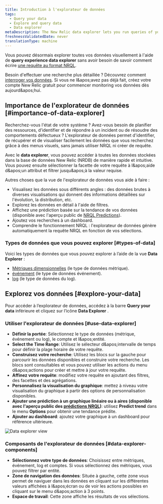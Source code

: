 ```yaml
---
title: Introduction à l'explorateur de données
tags:
  - Query your data
  - Explore and query data
  - Data explorer
metaDescription: The New Relic data explorer lets you run queries of your data without using NRQL-format queries
freshnessValidatedDate: never
translationType: machine
---
```


Vous pouvez désormais explorer toutes vos données visuellement à l&apos;aide de <DNT>**query experience data explorer**</DNT> sans avoir besoin de savoir comment écrire [une requête au format NRQL](/docs/query-your-data/nrql-new-relic-query-language/get-started/introduction-nrql-new-relics-query-language).

Besoin d&apos;effectuer une recherche plus détaillée ? Découvrez comment [interroger vos données](/docs/query-your-data/explore-query-data/get-started/introduction-querying-new-relic-data/). Si vous ne l&amp;apos;avez pas déjà fait, créez votre compte New Relic gratuit pour commencer monitoring vos données dès aujourd&amp;apos;hui.

## Importance de l&apos;explorateur de données [#importance-of-data-explorer]

Recherchez-vous l&apos;état de votre système ? Avez-vous besoin de planifier des ressources, d’identifier et de répondre à un incident ou de résoudre des comportements défectueux ? L&apos;explorateur de données permet d&apos;identifier, de récupérer et de visualiser facilement les données que vous recherchez grâce à des menus visuels, sans jamais utiliser NRQL ni créer de requête.

Avec le <DNT>**data explorer**</DNT>, vous pouvez accéder à toutes les données stockées dans la base de données New Relic (NRDB) de manière rapide et intuitive. Vous pouvez ensuite sélectionner la facette de votre requête à l&amp;apos;aide d&amp;apos;un attribut et filtrer jusqu&amp;apos;à la valeur requise.

Autres choses que la vue de l&apos;explorateur de données vous aide à faire :

* Visualisez les données sous différents angles : des données brutes à diverses visualisations qui donnent des informations détaillées sur l&apos;évolution, la distribution, etc.
* Explorez les données en détail à l&apos;aide de filtres.
* Affichez une prédiction basée sur la tendance de vos données (disponible avec l&apos;aperçu public de [NRQL Predictions](/docs/query-your-data/explore-query-data/use-charts/nrql-predictions)).
* Ajoutez vos recherches à un dashboard.
* Comprendre le fonctionnement NRQL : l&apos;explorateur de données génère automatiquement la requête NRQL en fonction de vos sélections.

### Types de données que vous pouvez explorer [#types-of-data]

Voici les types de données que vous pouvez explorer à l’aide de la vue <DNT>**Data Explorer**</DNT> :

* [Métriques dimensionnelles](/docs/data-apis/understand-data/new-relic-data-types/#dimensional-metrics) (le type de données métrique).
* [événement](/docs/data-apis/understand-data/new-relic-data-types/#events-new-relic) (le type de données événement).
* [log](/docs/logs/ui-data/use-logs-ui) (le type de données du log).

## Explorez vos données [#explore-your-data]

Pour accéder à l’explorateur de données, accédez à la barre <DNT>**Query your data**</DNT> inférieure et cliquez sur l’icône <DNT>**Data Explorer**</DNT> .

### Utiliser l&apos;explorateur de données [#use-data-explorer]

* **Définir la portée**: Sélectionnez le type de données (métrique, événement ou log), le compte et l&amp;apos;entité.
* **Select the Time Range**: Utilisez le sélecteur d&amp;apos;intervalle de temps pour définir la plage horaire de votre requête.
* **Construisez votre recherche**: Utilisez les blocs sur la gauche pour parcourir les données disponibles et construire votre recherche. Les blocs sont consultables et vous pouvez utiliser les actions du menu d&amp;apos;actions pour créer et mettre à jour votre requête.
* **Affinez votre requête**: modifiez votre requête en ajoutant des filtres, des facettes et des agrégations.
* **Personnalisez la visualisation du graphique**: mettez à niveau votre visualisation du graphique à partir des options de personnalisation disponibles.
* **Ajouter une prédiction à un graphique linéaire ou à aires (disponible avec l&apos;aperçu public des [prédictions NRQL](/docs/query-your-data/explore-query-data/use-charts/nrql-predictions))**: utilisez <DNT>**Predict trend**</DNT> dans le menu **Options** pour obtenir une tendance prédite.
* **Ajouter au dashboard**: ajoutez votre graphique à un dashboard pour référence ultérieure.

<img title="Data explorer view" alt="Data explorer view" src="/images/data-explorer.gif" />

### Composants de l&apos;explorateur de données [#data-explorer-components]

* **Sélectionnez votre type de données**: Choisissez entre métriques, événement, log et comptes. Si vous sélectionnez des métriques, vous pouvez filtrer par entité.
* **Zone de navigation des données**: Située à gauche, cette zone vous permet de naviguer dans les données en cliquant sur les différentes valeurs affichées à l&amp;apos;écran ou de voir les actions possibles en cliquant sur le menu d&amp;apos;action à 3 points.
* **Espace de travail**: Cette zone affiche les résultats de vos sélections.